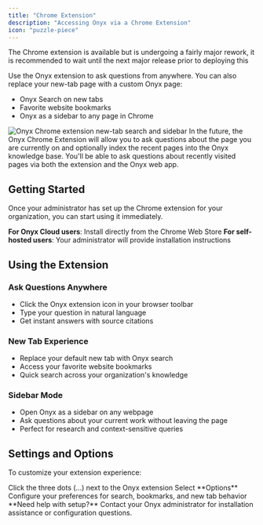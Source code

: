 ```yaml
---
title: "Chrome Extension"
description: "Accessing Onyx via a Chrome Extension"
icon: "puzzle-piece"
---
```


<Warning>
  The Chrome extension is available but is undergoing a fairly major rework,
  it is recommended to wait until the next major release prior to deploying this
</Warning>

Use the Onyx extension to ask questions from anywhere. You can also replace your new-tab page with a custom Onyx page:

- Onyx Search on new tabs
- Favorite website bookmarks
- Onyx as a sidebar to any page in Chrome

<img className="rounded-image" src="/assets/deployment/onyx_chrome_extension.png" alt="Onyx Chrome extension new-tab search and sidebar"/>

<Note>
  In the future,
  the Onyx Chrome Extension will allow you to ask questions about the page you are currently on and optionally index the
  recent pages into the Onyx knowledge base.
  You'll be able to ask questions about recently visited pages via both the extension and the Onyx web app.
</Note>

## Getting Started

Once your administrator has set up the Chrome extension for your organization, you can start using it immediately.

**For Onyx Cloud users**: Install directly from the Chrome Web Store **For self-hosted users**:
Your administrator will provide installation instructions

## Using the Extension

### **Ask Questions Anywhere**

- Click the Onyx extension icon in your browser toolbar
- Type your question in natural language
- Get instant answers with source citations

### **New Tab Experience**

- Replace your default new tab with Onyx search
- Access your favorite website bookmarks
- Quick search across your organization's knowledge

### **Sidebar Mode**

- Open Onyx as a sidebar on any webpage
- Ask questions about your current work without leaving the page
- Perfect for research and context-sensitive queries

## Settings and Options

To customize your extension experience:

<Steps>
  <Step title="Open extension menu">
    Click the three dots (...) next to the Onyx extension
  </Step>

  <Step title="Open Options">
    Select **Options**
  </Step>

  <Step title="Configure preferences">
    Configure your preferences for search, bookmarks, and new tab behavior
  </Step>
</Steps>

<Info>
  **Need help with setup?** Contact your Onyx administrator for installation assistance or configuration questions.
</Info>
